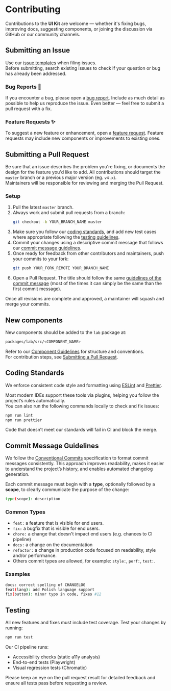 # Contributing

Contributions to the **UI Kit** are welcome — whether it's fixing bugs, improving docs, suggesting components, or joining the discussion via GitHub or our community channels.

## Submitting an Issue

Use our [issue templates](https://github.com/lumada-design/hv-uikit-react/issues/new/choose) when filing issues.  
Before submitting, search existing issues to check if your question or bug has already been addressed.

### Bug Reports 🐛

If you encounter a bug, please open a [bug report](https://github.com/lumada-design/hv-uikit-react/issues/new?template=1.bug_report.yml). Include as much detail as possible to help us reproduce the issue. Even better — feel free to submit a pull request with a fix.

### Feature Requests ✨

To suggest a new feature or enhancement, open a [feature request](https://github.com/lumada-design/hv-uikit-react/issues/new?template=2.feature.yml). Feature requests may include new components or improvements to existing ones.

## Submitting a Pull Request

Be sure that an issue describes the problem you're fixing, or documents the design for the feature you'd like to add. All contributions should target the `master` branch or a previous major version (eg. `v4.x`).  
Maintainers will be responsible for reviewing and merging the Pull Request.

### Setup

1. Pull the latest `master` branch.
2. Always work and submit pull requests from a branch:
   ```sh
   git checkout -b YOUR_BRANCH_NAME master
   ```
3. Make sure you follow our [coding standards](#coding-standards), and add new test cases where appropriate following the [testing guidelines](#testing).
4. Commit your changes using a descriptive commit message that follows our [commit message guidelines](#commit-message-guidelines).
5. Once ready for feedback from other contributors and maintainers, push your commits to your fork:
   ```sh
   git push YOUR_FORK_REMOTE YOUR_BRANCH_NAME
   ```
6. Open a Pull Request. The title should follow the same [guidelines of the commit message](#commit-message-guidelines) (most of the times it can simply be the same than the first commit message).

Once all revisions are complete and approved, a maintainer will squash and merge your commits.

## New components

New components should be added to the `lab` package at:

```bash
packages/lab/src/<COMPONENT_NAME>
```

Refer to our [Component Guidelines](/docs/guidelines) for structure and conventions.  
For contribution steps, see [Submitting a Pull Request](#submitting-a-pull-request).

## Coding Standards

We enforce consistent code style and formatting using [ESLint](https://eslint.org/) and [Prettier](https://prettier.io/).

Most modern IDEs support these tools via plugins, helping you follow the project’s rules automatically.  
You can also run the following commands locally to check and fix issues:

```sh
npm run lint
npm run prettier
```

Code that doesn’t meet our standards will fail in CI and block the merge.

## Commit Message Guidelines

We follow the [Conventional Commits](https://www.conventionalcommits.org/en/v1.0.0/) specification to format commit messages consistently. This approach improves readability, makes it easier to understand the project’s history, and enables automated changelog generation.

Each commit message must begin with a **type**, optionally followed by a **scope**, to clearly communicate the purpose of the change:

```sh
type(scope): description
```

### Common Types

- `feat:` a feature that is visible for end users.
- `fix:` a bugfix that is visible for end users.
- `chore:` a change that doesn't impact end users (e.g. chances to CI pipeline)
- `docs:` a change on the documentation
- `refactor:` a change in production code focused on readability, style and/or performance.
- Others commit types are allowed, for example: `style:`, `perf:`, `test:`.

### Examples

```sh
docs: correct spelling of CHANGELOG
feat(lang): add Polish language support
fix(button): minor typo in code, fixes #12
```

## Testing

All new features and fixes must include test coverage. Test your changes by running:

```sh
npm run test
```

Our CI pipeline runs:

- Accessibility checks (static a11y analysis)
- End-to-end tests (Playwright)
- Visual regression tests (Chromatic)

Please keep an eye on the pull request result for detailed feedback and ensure all tests pass before requesting a review.
